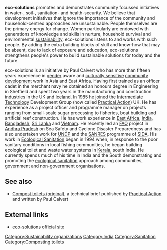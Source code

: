 '''eco-solutions''' promotes and demonstrates community focussed initiatives in water-, soil-, sanitation- and health-security. We believe that development initiatives that ignore the importance of the community and household-centred approaches are unsustainable. People themselves are the primary energy for change. Women particularly are endowed with generations of knowledge and skills in nurture, household survival and environmental [[sustainability]]. eco-solutions listens to and works with such people. By adding the extra building blocks of skill and know-how that may be absent, due to lack of exposure and education, eco-solutions strengthens people's power to build sustainable solutions for today and the future.

eco-solutions is an initiative by Paul Calvert who has more than fifteen years experience in [[gender]] aware and [[culture|culturally sensitive]] [[community development]] work in Asia and East Africa. Having first trained as an officer cadet in the merchant navy he obtained an honours degree in Engineering in Sheffield and spent two years in the manufacturing and construction industries in the UK and [[Iceland]]. In 1985 he joined the [[Intermediate Technology]] Development Group (now called [[Practical Action]]) UK. He has experience as a project officer and programme manager on projects ranging from small-scale sugar processing to fisheries, boat building and artificial reef construction. He has work experience in [[East Africa]], [[India]], [[Bangladesh]], [[Sri Lanka]] and [[Vietnam]]. He recently led an [[FAO]] project in [[Andhra Pradesh]] on Sea Safety and Cyclone Disaster Preparedness and has also undertaken work for [[UNDP]] and the [[SANRES]] programme of [[SIDA]]. His work in [[Ecological Sanitation]] began in 1994 when, in response to the poor sanitary conditions in local fishing communities, he began building ecological toilet and waste water systems in [[Kerala]], south India. He currently spends much of his time in India and the South demonstrating and promoting the [[ecological sanitation]] approach among communities, government and non-government organisations.

==See also==
*[[Compost toilets (original)]], a technical brief published by [[Practical Action]] and written by Paul Calvert
==External links==
*[http://eco-solutions.org eco-solutions] official site

[[Category:Sustainability organizations]]
[[Category:India]]
[[Category:Sanitation]]
[[Category:Composting toilets]]